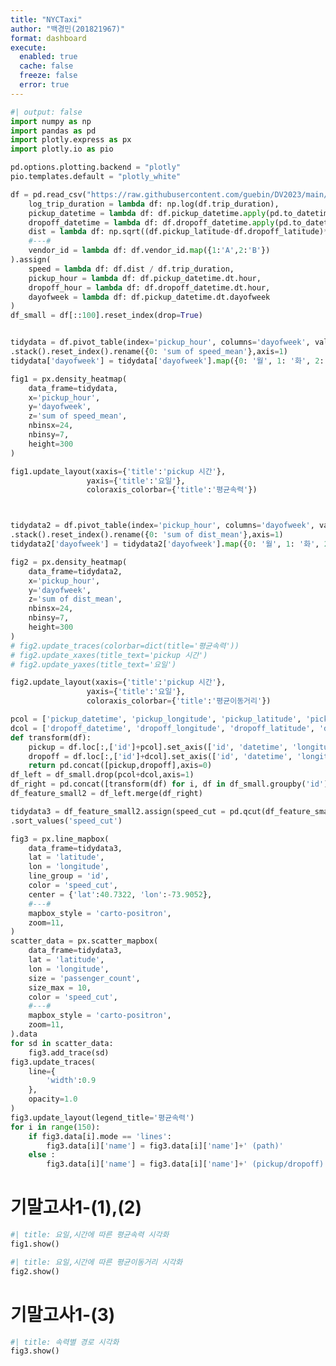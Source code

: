 ```yaml
---
title: "NYCTaxi"
author: "백경민(201821967)"
format: dashboard
execute: 
  enabled: true
  cache: false
  freeze: false
  error: true
---
```


```python
#| output: false
import numpy as np
import pandas as pd
import plotly.express as px
import plotly.io as pio

pd.options.plotting.backend = "plotly"
pio.templates.default = "plotly_white"

df = pd.read_csv("https://raw.githubusercontent.com/guebin/DV2023/main/posts/NYCTaxi.csv").assign(
    log_trip_duration = lambda df: np.log(df.trip_duration),
    pickup_datetime = lambda df: df.pickup_datetime.apply(pd.to_datetime),
    dropoff_datetime = lambda df: df.dropoff_datetime.apply(pd.to_datetime),
    dist = lambda df: np.sqrt((df.pickup_latitude-df.dropoff_latitude)**2 + (df.pickup_longitude-df.dropoff_longitude)**2),
    #---#
    vendor_id = lambda df: df.vendor_id.map({1:'A',2:'B'})
).assign(
    speed = lambda df: df.dist / df.trip_duration,
    pickup_hour = lambda df: df.pickup_datetime.dt.hour,
    dropoff_hour = lambda df: df.dropoff_datetime.dt.hour,
    dayofweek = lambda df: df.pickup_datetime.dt.dayofweek
)
df_small = df[::100].reset_index(drop=True)


tidydata = df.pivot_table(index='pickup_hour', columns='dayofweek', values='speed', aggfunc = 'mean')\
.stack().reset_index().rename({0: 'sum of speed_mean'},axis=1)
tidydata['dayofweek'] = tidydata['dayofweek'].map({0: '월', 1: '화', 2: '수', 3: '목', 4: '금', 5: '토', 6: '일'})

fig1 = px.density_heatmap(
    data_frame=tidydata,
    x='pickup_hour',
    y='dayofweek',
    z='sum of speed_mean',
    nbinsx=24,
    nbinsy=7,
    height=300
)

fig1.update_layout(xaxis={'title':'pickup 시간'},
                 yaxis={'title':'요일'},
                 coloraxis_colorbar={'title':'평균속력'})



tidydata2 = df.pivot_table(index='pickup_hour', columns='dayofweek', values='dist', aggfunc = 'mean')\
.stack().reset_index().rename({0: 'sum of dist_mean'},axis=1)
tidydata2['dayofweek'] = tidydata2['dayofweek'].map({0: '월', 1: '화', 2: '수', 3: '목', 4: '금', 5: '토', 6: '일'})

fig2 = px.density_heatmap(
    data_frame=tidydata2,
    x='pickup_hour',
    y='dayofweek',
    z='sum of dist_mean',
    nbinsx=24,
    nbinsy=7,
    height=300
)
# fig2.update_traces(colorbar=dict(title='평균속력'))
# fig2.update_xaxes(title_text='pickup 시간')
# fig2.update_yaxes(title_text='요일')

fig2.update_layout(xaxis={'title':'pickup 시간'},
                 yaxis={'title':'요일'},
                 coloraxis_colorbar={'title':'평균이동거리'})

pcol = ['pickup_datetime', 'pickup_longitude', 'pickup_latitude', 'pickup_hour']
dcol = ['dropoff_datetime', 'dropoff_longitude', 'dropoff_latitude', 'dropoff_hour']
def transform(df):
    pickup = df.loc[:,['id']+pcol].set_axis(['id', 'datetime', 'longitude', 'latitude', 'hour'],axis=1).assign(type = 'pickup')
    dropoff = df.loc[:,['id']+dcol].set_axis(['id', 'datetime', 'longitude', 'latitude', 'hour'],axis=1).assign(type = 'dropoff')
    return pd.concat([pickup,dropoff],axis=0)
df_left = df_small.drop(pcol+dcol,axis=1)
df_right = pd.concat([transform(df) for i, df in df_small.groupby('id')]).reset_index(drop=True)
df_feature_small2 = df_left.merge(df_right)

tidydata3 = df_feature_small2.assign(speed_cut = pd.qcut(df_feature_small2['speed'], 4,labels=['매우느림','조금느림','조금빠름','매우빠름']))\
.sort_values('speed_cut')

fig3 = px.line_mapbox(
    data_frame=tidydata3,
    lat = 'latitude',
    lon = 'longitude',
    line_group = 'id',
    color = 'speed_cut',
    center = {'lat':40.7322, 'lon':-73.9052},
    #---#
    mapbox_style = 'carto-positron',
    zoom=11,   
)
scatter_data = px.scatter_mapbox(
    data_frame=tidydata3,
    lat = 'latitude',
    lon = 'longitude',
    size = 'passenger_count',
    size_max = 10,
    color = 'speed_cut',
    #---#
    mapbox_style = 'carto-positron',
    zoom=11,  
).data 
for sd in scatter_data: 
    fig3.add_trace(sd)
fig3.update_traces(
    line={
        'width':0.9
    },
    opacity=1.0
)
fig3.update_layout(legend_title='평균속력')
for i in range(150):
    if fig3.data[i].mode == 'lines':
        fig3.data[i]['name'] = fig3.data[i]['name']+' (path)'
    else :
        fig3.data[i]['name'] = fig3.data[i]['name']+' (pickup/dropoff)'
```

# 기말고사1-(1),(2)


```python
#| title: 요일,시간에 따른 평균속력 시각화        
fig1.show()
```


```python
#| title: 요일,시간에 따른 평균이동거리 시각화  
fig2.show()
```



# 기말고사1-(3)


```python
#| title: 속력별 경로 시각화
fig3.show()
```




















